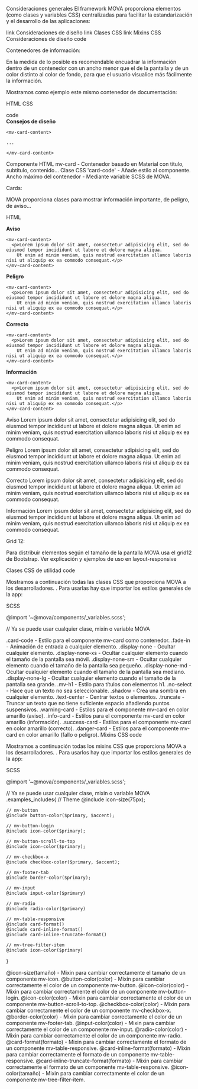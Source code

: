 Consideraciones generales
El framework MOVA proporciona elementos (como clases y variables CSS) centralizadas para facilitar la estandarización y el desarrollo de las aplicaciones:

link Consideraciones de diseño
link Clases CSS
link Mixins CSS
Consideraciones de diseño
code

Contenedores de información:

En la medida de lo posible es recomendable encuadrar la información dentro de un contenedor con un ancho menor que el de la pantalla y de un color distinto al color de fondo, para que el usuario visualice más fácilmente la información.

Mostramos como ejemplo este mismo contenedor de documentación:

HTML
CSS

  <mv-card class="card-code">
    <mv-card-header>
      <div mv-card-avatar><mv-icon>code</mv-icon></div>
      <mv-card-title><strong>Consejos de diseño</strong></mv-card-title>
    </mv-card-header>

    <mv-card-content>

    ...

    </mv-card-content>
  </mv-card>
  
Componente HTML mv-card - Contenedor basado en Material con título, subtítulo, contenido...
Clase CSS 'card-code' - Añade estilo al componente.
Ancho máximo del contenedor - Mediante variable SCSS de MOVA.

Cards:

MOVA proporciona clases para mostrar información importante, de peligro, de aviso...

HTML

  <mv-card
    class="warning-card">
    <mv-card-header>
      <mv-card-title>
        <strong>Aviso</strong>
      </mv-card-title>
    </mv-card-header>

    <mv-card-content>
      <p>Lorem ipsum dolor sit amet, consectetur adipisicing elit, sed do eiusmod tempor incididunt ut labore et dolore magna aliqua.
        Ut enim ad minim veniam, quis nostrud exercitation ullamco laboris nisi ut aliquip ex ea commodo consequat.</p>
    </mv-card-content>
  </mv-card>

  <mv-card
    class="danger-card">
    <mv-card-header>
      <mv-card-title>
        <strong>Peligro</strong>
      </mv-card-title>
    </mv-card-header>

    <mv-card-content>
      <p>Lorem ipsum dolor sit amet, consectetur adipisicing elit, sed do eiusmod tempor incididunt ut labore et dolore magna aliqua.
        Ut enim ad minim veniam, quis nostrud exercitation ullamco laboris nisi ut aliquip ex ea commodo consequat.</p>
    </mv-card-content>
  </mv-card>

  <mv-card
    class="success-card">
    <mv-card-header>
      <mv-card-title>
        <strong>Correcto</strong>
      </mv-card-title>
    </mv-card-header>

    <mv-card-content>
      <p>Lorem ipsum dolor sit amet, consectetur adipisicing elit, sed do eiusmod tempor incididunt ut labore et dolore magna aliqua.
        Ut enim ad minim veniam, quis nostrud exercitation ullamco laboris nisi ut aliquip ex ea commodo consequat.</p>
    </mv-card-content>
  </mv-card>

  <mv-card
    class="info-card">
    <mv-card-header>
      <mv-card-title>
        <strong>Información</strong>
      </mv-card-title>
    </mv-card-header>

    <mv-card-content>
      <p>Lorem ipsum dolor sit amet, consectetur adipisicing elit, sed do eiusmod tempor incididunt ut labore et dolore magna aliqua.
        Ut enim ad minim veniam, quis nostrud exercitation ullamco laboris nisi ut aliquip ex ea commodo consequat.</p>
    </mv-card-content>
  </mv-card>
  
Aviso
Lorem ipsum dolor sit amet, consectetur adipisicing elit, sed do eiusmod tempor incididunt ut labore et dolore magna aliqua. Ut enim ad minim veniam, quis nostrud exercitation ullamco laboris nisi ut aliquip ex ea commodo consequat.

Peligro
Lorem ipsum dolor sit amet, consectetur adipisicing elit, sed do eiusmod tempor incididunt ut labore et dolore magna aliqua. Ut enim ad minim veniam, quis nostrud exercitation ullamco laboris nisi ut aliquip ex ea commodo consequat.

Correcto
Lorem ipsum dolor sit amet, consectetur adipisicing elit, sed do eiusmod tempor incididunt ut labore et dolore magna aliqua. Ut enim ad minim veniam, quis nostrud exercitation ullamco laboris nisi ut aliquip ex ea commodo consequat.

Información
Lorem ipsum dolor sit amet, consectetur adipisicing elit, sed do eiusmod tempor incididunt ut labore et dolore magna aliqua. Ut enim ad minim veniam, quis nostrud exercitation ullamco laboris nisi ut aliquip ex ea commodo consequat.


Grid 12:

Para distribuir elementos según el tamaño de la pantalla MOVA usa el grid12 de Bootstrap. Ver explicación y ejemplos de uso en layout-responsive

Clases CSS de utilidad
code

Mostramos a continuación todas las clases CSS que proporciona MOVA a los desarrolladores. . Para usarlas hay que importar los estilos generales de la app:

SCSS

  @import '~@mova/components/_variables.scss';

  // Ya se puede usar cualquier clase, mixin o variable MOVA
  
.card-code - Estilo para el componente mv-card como contenedor.
.fade-in - Animación de entrada a cualquier elemento.
.display-none - Ocultar cualquier elemento.
.display-none-xs - Ocultar cualquier elemento cuando el tamaño de la pantalla sea móvil.
.display-none-sm - Ocultar cualquier elemento cuando el tamaño de la pantalla sea pequeño.
.display-none-md - Ocultar cualquier elemento cuando el tamaño de la pantalla sea mediano.
.display-none-lg - Ocultar cualquier elemento cuando el tamaño de la pantalla sea grande.
.mv-h1 - Estilo para títulos con elementos h1.
.no-select - Hace que un texto no sea seleccionable.
.shadow - Crea una sombra en cualquier elemento.
.text-center - Centrar textos o elementos.
.truncate - Truncar un texto que no tiene suficiente espacio añadiendo puntos suspensivos.
.warning-card - Estilos para el componente mv-card en color amarillo (aviso).
.info-card - Estilos para el componente mv-card en color amarillo (información).
.success-card - Estilos para el componente mv-card en color amarillo (correcto).
.danger-card - Estilos para el componente mv-card en color amarillo (fallo o peligro).
Mixins CSS
code

Mostramos a continuación todas los mixins CSS que proporciona MOVA a los desarrolladores. . Para usarlos hay que importar los estilos generales de la app:

SCSS

  @import '~@mova/components/_variables.scss';

  // Ya se puede usar cualquier clase, mixin o variable MOVA
  .examples_includes{
    // Theme
    @include icon-size(75px);

    // mv-button
    @include button-color($primary, $accent);

    // mv-button-login
    @include icon-color($primary);

    // mv-button-scroll-to-top
    @include icon-color($primary);

    // mv-checkbox-x
    @include checkbox-color($primary, $accent);

    // mv-footer-tab
    @include border-color($primary);

    // mv-input
    @include input-color($primary)
    
    // mv-radio
    @include radio-color($primary)
    
    // mv-table-responsive
    @include card-format()
    @include card-inline-format()
    @include card-inline-truncate-format()
    
    // mv-tree-filter-item
    @include icon-color($primary)
  }
  
@icon-size(tamaño) - Mixin para cambiar correctamente el tamaño de un componente mv-icon.
@button-color(color) - Mixin para cambiar correctamente el color de un componente mv-button.
@icon-color(color) - Mixin para cambiar correctamente el color de un componente mv-button-login.
@icon-color(color) - Mixin para cambiar correctamente el color de un componente mv-button-scroll-to-top.
@checkbox-color(color) - Mixin para cambiar correctamente el color de un componente mv-checkbox-x.
@border-color(color) - Mixin para cambiar correctamente el color de un componente mv-footer-tab.
@input-color(color) - Mixin para cambiar correctamente el color de un componente mv-input.
@radio-color(color) - Mixin para cambiar correctamente el color de un componente mv-radio.
@card-format(formato) - Mixin para cambiar correctamente el formato de un componente mv-table-responsive.
@card-inline-format(formato) - Mixin para cambiar correctamente el formato de un componente mv-table-responsive.
@card-inline-truncate-format(formato) - Mixin para cambiar correctamente el formato de un componente mv-table-responsive.
@icon-color(tamaño) - Mixin para cambiar correctamente el color de un componente mv-tree-filter-item.